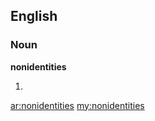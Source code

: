 ==English==

===Noun===
'''nonidentities'''

# {{plural of|nonidentity}}

[[ar:nonidentities]]
[[my:nonidentities]]